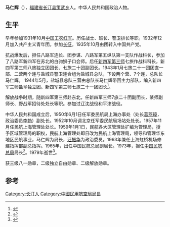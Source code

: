 '''马仁辉'''（{{bd|1914年||1979年|8月15日}}），[[福建省|福建省]][[长汀县|长汀县]][[策武乡|策武乡]]人。中华人民共和国政治人物。
==生平==
早年参加1931年10月[[中国工农红军|中国工农红军]]。历任战士、班长、警卫排长等职。1932年12月加入共产主义青年团。参加[[长征|长征]]。1935年10月由团转入中国共产党。

抗战爆发后，担任八路军连长、团参谋、八路军第五纵队第一支队作战科长，参加了八路军新四军在苏北的白驹狮子口会师。后任[[新四军第三师|新四军第三师]]七旅作战科科长，新四军第三师八旅独立团团长、七旅二十团副团长。1943年1月七旅二十一团团直一部、二营两个连与盐城县警卫连合组为盐城县总队，下设两个营、7个连，总队长马仁辉。 1944年5月，盐城县总队三营由总队长马仁辉带回主力部队，编入新四军三师盐阜独立团。新四军第三师七旅二十一团团长<ref>{{cite book|title=長汀县志|url=http://books.google.com/books?id=gzgaAQAAMAAJ|year=1993|publisher=生活・读书・新知三联书店|page=998}}</ref>。

解放战争时期，随新四军第三师赴东北，任新四军三师7旅二十团副团长，某师副师长、野战军招待处处长等职。参加过辽沈战役和平津战役。

中华人民共和国成立后，1950年6月1日任军委民航局上海办事处（处长[[葛燕璋|葛燕璋]]，政治委员[[李勃|李勃]]）副处长。1952年10月调北京任军委民航局场站处处长。1957年11月任民航上海管理处处长。1959年1月1日，民航各大区管理处扩编为管理局，授予区域管理局的职权，民航上海管理处即日改为民航上海管理局，领导和管理华东地区民航事业，马仁辉为局长，[[汪振华|汪振华]]为政治委员。1963年兼任上海虹桥机场修建指挥部副总指挥。1965年，出任中国民航总局副局长。1973年，担任[[中国民航总局|中国民航总局]]局长<ref>{{cite book|title=中国--巴基斯坦|url=http://books.google.com/books?id=ZO0NJC4e3gQC&pg=PT100|year=2004|publisher=五洲传播出版社|isbn=978-7-5085-0354-7|page=100}}</ref>。1979年逝世<ref>{{cite book|title=紅色客家 龍岩市是福建省新興的旅遊區，是崛起的旅遊勝地。|url=http://books.google.com/books?id=LpkSAwAAQBAJ&pg=PA191|publisher=右灰文化傳播有限公司|page=191|id=GGKEY:1XX9CTGHE2F}}</ref>。

获三级八一勋章，二级独立自由勋章、二级解放勋章。
==参考==
{{reflist}}
{{中国政治人物小作品}}

[[Category:长汀人|Category:长汀人]]
[[Category:中國民用航空局局長|Category:中國民用航空局局長]]